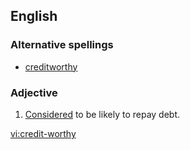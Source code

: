 ==English==
===Alternative spellings===
*[[creditworthy]]
===Adjective===
{{en-adj|pos=[[credit]]-[[worthy]]|more}}
# [[considered|Considered]] to be likely to repay debt.

[[vi:credit-worthy]]